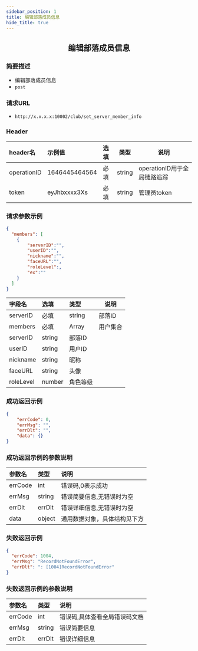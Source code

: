 ```yaml
---
sidebar_position: 1
title: 编辑部落成员信息
hide_title: true
---
```


<center>

## 编辑部落成员信息

</center>

### 简要描述
- 编辑部落成员信息
- `post` 
### 请求URL
- `http://x.x.x.x:10002/club/set_server_member_info` 


### Header
|header名|示例值|选填|类型|说明|
|:----    |:-------    |:--- |---|------      |
|operationID|1646445464564|必填|string|operationID用于全局链路追踪|
|token|eyJhbxxxx3Xs|必填|string|管理员token|


### 请求参数示例


```json
{
  "members": [
    {
        "serverID":"",
        "userID":"",
        "nickname":"",
        "faceURL":"",
        "roleLevel":,
        "ex":""
    }
  ]
}

```
|字段名|选填|类型|说明|
|:----    |:-------    |:--- |---|
|serverID|必填|string|部落ID|
|members|必填|Array|用户集合|
|serverID|string|部落ID|
|userID|string|用户ID|
|nickname|string|昵称|
|faceURL|string|头像|
|roleLevel|number|角色等级|
### 成功返回示例


```json
{
    "errCode": 0,
    "errMsg": "",
    "errDlt": "",
    "data": {}
}
```
### 成功返回示例的参数说明


|参数名|类型|说明|
|:----    |:-------    |:--- |
|errCode|int|错误码,0表示成功|
|errMsg|string|错误简要信息,无错误时为空|
|errDlt|errDlt|错误详细信息,无错误时为空|
|data|object|通用数据对象，具体结构见下方|

### 失败返回示例


```json
{
  "errCode": 1004,
  "errMsg": "RecordNotFoundError",
  "errDlt": ": [1004]RecordNotFoundError"
}
```
### 失败返回示例的参数说明


|参数名|类型|说明|
|:----    |:-------    |:--- |
|errCode|int|错误码,具体查看全局错误码文档|
|errMsg|string|错误简要信息|
|errDlt|errDlt|错误详细信息|
